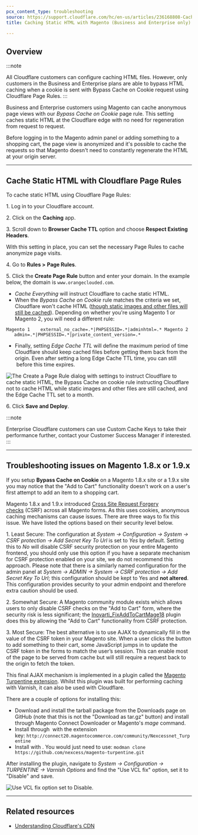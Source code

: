 ```yaml
---
pcx_content_type: troubleshooting
source: https://support.cloudflare.com/hc/en-us/articles/236168808-Caching-Static-HTML-with-Magento-Business-and-Enterprise-only-
title: Caching Static HTML with Magento (Business and Enterprise only)

---
```


## Overview

:::note

All Cloudflare customers can configure caching HTML files. However, only customers in the Business and Enterprise plans are able to bypass HTML caching when a cookie is sent with Bypass Cache on Cookie request using Cloudflare Page Rules.
:::

Business and Enterprise customers using Magento can cache anonymous page views with our *Bypass Cache on Cookie* page rule. This setting caches static HTML at the Cloudflare edge with no need for regeneration from request to request.

Before logging in to the Magento admin panel or adding something to a shopping cart, the page view is anonymized and it's possible to cache the requests so that Magento doesn't need to constantly regenerate the HTML at your origin server.

***

## Cache Static HTML with Cloudflare Page Rules

To cache static HTML using Cloudflare Page Rules:

1\. Log in to your Cloudflare account.

2\. Click on the **Caching** app. 

3\. Scroll down to **Browser Cache TTL** option and choose **Respect Existing Headers**.

With this setting in place, you can set the necessary Page Rules to cache anonymize page visits.

4\. Go to **Rules >** **Page Rules**.

5\. Click the **Create Page Rule** button and enter your domain. In the example below, the domain is `www.orangeclouded.com`.

* *Cache Everything* will instruct Cloudflare to cache static HTML.
* When the *Bypass Cache on Cookie* rule matches the criteria we set, Cloudflare won't cache HTML ([though static images and other files will still be cached](/cache/concepts/default-cache-behavior/)). Depending on whether you're using Magento 1 or Magento 2, you will need a different rule:

`Magento 1    external_no_cache=.*|PHPSESSID=.*|adminhtml=.* Magento 2    admin=.*|PHPSESSID=.*|private_content_version=.*`

* Finally, setting *Edge Cache TTL* will define the maximum period of time Cloudflare should keep cached files before getting them back from the origin. Even after setting a long Edge Cache TTL time, you can still  before this time expires.

![The Create a Page Rule dialog with settings to instruct Cloudflare to cache static HTML, the Bypass Cache on cookie rule instructing Cloudflare not to cache HTML while static images and other files are still cached, and the Edge Cache TTL set to a month.](~/assets/images/support/hc-import-page_rules_caching_static_html_with_magento.png)

6\. Click **Save and Deploy**.

:::note

Enterprise Cloudflare customers can use Custom Cache Keys to take their
performance further, contact your Customer Success Manager if
interested.
:::

***

## Troubleshooting issues on Magento 1.8.x or 1.9.x

If you setup **Bypass Cache on Cookie** on a Magento 1.8.x site or a 1.9.x site you may notice that the "Add to Cart" functionality doesn't work on a user's first attempt to add an item to a shopping cart.

Magento 1.8.x and 1.9.x introduced [Cross Site Request Forgery checks](https://www.section.io/blog/csrf-and-caching/) (CSRF) across all Magento forms. As this uses cookies, anonymous caching mechanisms can cause issues. There are three ways to fix this issue. We have listed the options based on their security level below.

1. Least Secure: The configuration at *System -> Configuration -> System -> CSRF protection -> Add Secret Key To Url* is set to *Yes* by default. Setting this to *No* will disable CSRF security protection on your entire Magento frontend, you should only use this option if you have a separate mechanism for CSRF protection enabled on your site, we do not recommend this approach. Please note that there is a similarly named configuration for the admin panel at *System -> ADMIN -> System -> CSRF protection -> Add Secret Key To Url*; this configuration should be kept to Yes and **not altered**. This configuration provides security to your admin endpoint and therefore extra caution should be used.

2. Somewhat Secure: A Magento community module exists which allows users to only disable CSRF checks on the "Add to Cart" form, where the security risk is less significant; the [Inovarti\_FixAddToCartMage18](https://github.com/deivisonarthur/Inovarti_FixAddToCartMage18/blob/master/README.md) plugin does this by allowing the "Add to Cart" functionality from CSRF protection. 

3. Most Secure: The best alternative is to use AJAX to dynamically fill in the value of the CSRF token in your Magento site. When a user clicks the button to add something to their cart, some JavaScript jumps in to update the CSRF token in the forms to match the user’s session. This can enable most of the page to be served from cache but will still require a request back to the origin to fetch the token.

This final AJAX mechanism is implemented in a plugin called the [Magento Turpentine extension](https://github.com/nexcess/magento-turpentine). Whilst this plugin was built for performing caching with Varnish, it can also be used with Cloudflare.

There are a couple of options for installing this:

* Download and install the tarball package from the Downloads page on GitHub (note that this is not the "Download as tar.gz" button) and install through Magento Connect Downloader or Magento's *mage* command.
* Install through  with the extension key: `http://connect20.magentocommerce.com/community/Nexcessnet_Turpentine`
* Install with . You would just need to use: `modman clone https://github.com/nexcess/magento-turpentine.git`

After installing the plugin, navigate to *System -> Configuration -> TURPENTINE -> Varnish Options* and find the "Use VCL fix" option, set it to "Disable" and save.

![Use VCL fix option set to Disable.](~/assets/images/support/hc-import-use_vcl_fix_magento_cache_static_html.png)

***

## Related resources

* [Understanding Cloudflare's CDN](/cache/concepts/default-cache-behavior/)
